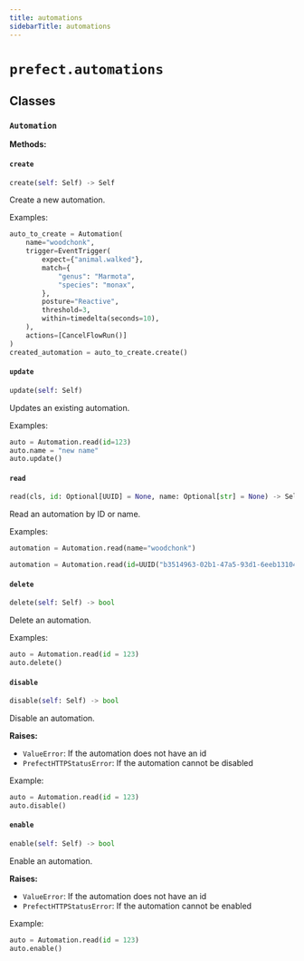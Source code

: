 ```yaml
---
title: automations
sidebarTitle: automations
---
```


# `prefect.automations`

## Classes

### `Automation`

**Methods:**

#### `create`

```python
create(self: Self) -> Self
```

Create a new automation.

Examples:

```python
auto_to_create = Automation(
    name="woodchonk",
    trigger=EventTrigger(
        expect={"animal.walked"},
        match={
            "genus": "Marmota",
            "species": "monax",
        },
        posture="Reactive",
        threshold=3,
        within=timedelta(seconds=10),
    ),
    actions=[CancelFlowRun()]
)
created_automation = auto_to_create.create()
```


#### `update`

```python
update(self: Self)
```

Updates an existing automation.

Examples:


```python
auto = Automation.read(id=123)
auto.name = "new name"
auto.update()
```


#### `read`

```python
read(cls, id: Optional[UUID] = None, name: Optional[str] = None) -> Self
```

Read an automation by ID or name.

Examples:

```python
automation = Automation.read(name="woodchonk")
```

```python
automation = Automation.read(id=UUID("b3514963-02b1-47a5-93d1-6eeb131041cb"))
```


#### `delete`

```python
delete(self: Self) -> bool
```

Delete an automation.

Examples:

```python
auto = Automation.read(id = 123)
auto.delete()
```


#### `disable`

```python
disable(self: Self) -> bool
```

Disable an automation.

**Raises:**
- `ValueError`: If the automation does not have an id
- `PrefectHTTPStatusError`: If the automation cannot be disabled

Example:
```python
auto = Automation.read(id = 123)
auto.disable()
```


#### `enable`

```python
enable(self: Self) -> bool
```

Enable an automation.

**Raises:**
- `ValueError`: If the automation does not have an id
- `PrefectHTTPStatusError`: If the automation cannot be enabled

Example:
```python
auto = Automation.read(id = 123)
auto.enable()
```

